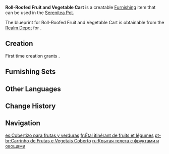 {{Furnishing Infobox
|id             = 370307
|image          = Item Roll-Roofed Fruit and Vegetable Cart.png
|category       = Building
|subcategory    = Mercantile
|quality        = 3
|adeptal_energy = 60
|load           = 110
|reduced_load   = 93
|description    = A store mounted on a cart that can sell wares on the go.<br>During busy periods, multiple consumer hot spots tend to erupt all over [[Liyue Harbor]], which in turn demands that merchants move multiple times to gain the maximum benefit from such opportunities.
|mention        = 
|blueprint      = Realm Depot
}}
'''Roll-Roofed Fruit and Vegetable Cart''' is a creatable [[Furnishing]] item that can be used in the [[Serenitea Pot]].

The blueprint for Roll-Roofed Fruit and Vegetable Cart is obtainable from the [[Realm Depot]] for {{Item|Realm Currency|24|x=160}}.

==Creation==
First time creation grants {{Item|Trust|24|x=60}}.
{{Recipe
|type = Creation
|time = 14h
|Birch Wood = 12
|sort = Birch Wood
}}

==Furnishing Sets==
{{Craft Usage|type=Furnishing Set}}

==Other Languages==
{{Other Languages
|en      = Roll-Roofed Fruit and Vegetable Cart
|zhs     = 卷棚果蔬舆
|zhs_rm  = Juǎn Péng Guǒshū Yú
|zht     = 捲棚果蔬輿
|zht_rm  = Juǎn Péng Guǒshū Yú
|zh_tl   = 
|ja      = 巻き幌付き青果カート
|ja_rm   = Maki Horotsuki Seika Kaato{{Assumed}}
|ja_tl   = Rolled Canopy Produce Cart
|ko      = 둥근 과일 수레
|ko_rm   = Dungeun Gwail Sure
|ko_tl   = Round Fruit Cart
|es      = Cobertizo para frutas y verduras
|es_tl   = Fruit and Vegetable Shelter
|fr      = Étal itinérant de fruits et légumes
|fr_tl   = Traveling Stall of Fruits and Vegetables
|ru      = Крытая телега с фруктами и овощами
|ru_tl   = Roofed Cart with Fruits and Vegetables
|th      = เพิงหลังคาม้วนทรงโบราณสำหรับขายผักและผลไม้
|th_rm   = 
|th_tl   = 
|vi      = Xe Bán Rau Quả Hình Vòm
|vi_tl   = 
|de      = Obst- und Gemüsewagen mit Rolldach
|de_tl   = Fruit and Vegetable Cart with Roll-Roof
|id      = Gerobak Buah & Sayuran dengan Tenda Gulung
|id_tl   = Fruit & Vegetable Cart with Roll Tent
|pt      = Carrinho de Frutas e Vegetais Coberto
|pt_tl   = 
|tr      = Seyyar Manav Arabası
|tr_tl   = 
|it      = Carretto di frutta e verdura coperto
|it_tl   = 
}}

==Change History==
{{Change History|1.5}}

==Navigation==
{{Furnishing Navbox|exterior}}

[[es:Cobertizo para frutas y verduras]]
[[fr:Étal itinérant de fruits et légumes]]
[[pt-br:Carrinho de Frutas e Vegetais Coberto]]
[[ru:Крытая телега с фруктами и овощами]]
